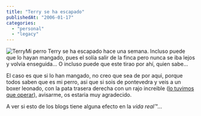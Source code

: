 ```yaml
---
title: "Terry se ha escapado"
publishedAt: "2006-01-17"
categories: 
  - "personal"
  - "legacy"
---
```


![Terry](http://static.flickr.com/37/74964828_7a3a505b34_m.jpg)Mi perro Terry se ha escapado hace una semana. Incluso puede que lo hayan mangado, pues el solía salir de la finca pero nunca se iba lejos y volvía enseguida... O incluso puede que este tirao por ahí, quien sabe...

El caso es que si lo han mangado, no creo que sea de por aqui, porque todos saben que es mi perro, asi que si sois de pontevedra y veis a un boxer leonado, con la pata trasera derecha con un rajo increible ([lo tuvimos que operar](http://rick.jinlabs.com/archivos/2005/05/18/el-atropello-de-terry/)), avisarme, os estaria muy agradecido.

A ver si esto de los blogs tiene alguna efecto en la _vida real™_...
